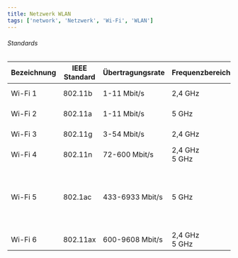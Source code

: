 ```yaml
---
title: Netzwerk WLAN
tags: ['network', 'Netzwerk', 'Wi-Fi', 'WLAN']
---
```




###### Standards

| Bezeichnung | IEEE Standard | Übertragungsrate | Frequenzbereich | Anmerkungen |
|-|-|-|-|-|
| Wi-Fi 1 | 802.11b | 1-11 Mbit/s | 2,4 GHz | inoffizielle Bezeichnung |
| Wi-Fi 2 | 802.11a | 1-11 Mbit/s | 5 GHz | inoffizielle Bezeichnung |
| Wi-Fi 3 | 802.11g | 3-54 Mbit/s | 2,4 GHz | inoffizielle Bezeichnung |
| Wi-Fi 4 | 802.11n | 72-600 Mbit/s	| 2,4 GHz<br/>5 GHz | bis zu 4x4 MIMO |
| Wi-Fi 5 | 802.1ac | 433-6933 Mbit/s | 5 GHz | bis zu 8x8 MIMO<br/>unterstüzt MU-MIMO ab Wave 2<br/>unterstüzt Beamforming |
| Wi-Fi 6 | 802.11ax | 600-9608 Mbit/s | 2,4 GHz<br/>5 GHz | |